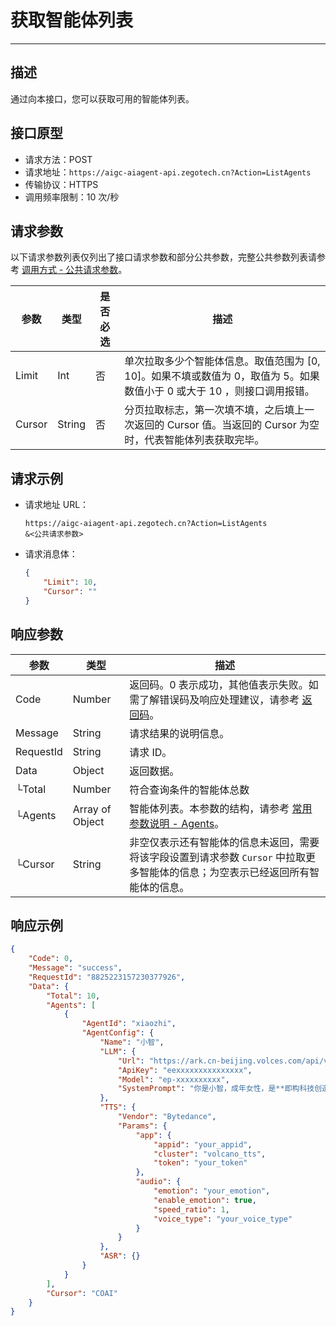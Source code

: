 # 获取智能体列表

---

##  描述

通过向本接口，您可以获取可用的智能体列表。

## 接口原型

- 请求方法：POST
- 请求地址：`https://aigc-aiagent-api.zegotech.cn?Action=ListAgents`
- 传输协议：HTTPS
- 调用频率限制：10 次/秒

## 请求参数

以下请求参数列表仅列出了接口请求参数和部分公共参数，完整公共参数列表请参考 [调用方式 - 公共请求参数](./../Accessing%20Server%20APIs.mdx#公共请求参数)。

| 参数               | 类型   | 是否必选 | 描述             |
|------------------|------|------|-------------------------|
| Limit          | Int | 否    | 单次拉取多少个智能体信息。取值范围为 [0, 10]。如果不填或数值为 0，取值为 5。如果数值小于 0 或大于 10 ，则接口调用报错。 |
| Cursor | String | 否    | 分页拉取标志，第一次填不填，之后填上一次返回的 Cursor 值。当返回的 Cursor 为空时，代表智能体列表获取完毕。     |

## 请求示例

- 请求地址 URL：

    ```https
    https://aigc-aiagent-api.zegotech.cn?Action=ListAgents
    &<公共请求参数>
    ```

- 请求消息体：

    ```json
    {
        "Limit": 10,
        "Cursor": ""
    }

## 响应参数

| 参数 | 类型 | 描述 |
|------|------|------|
| Code | Number | 返回码。0 表示成功，其他值表示失败。如需了解错误码及响应处理建议，请参考 [返回码](./../Return%20codes.mdx)。 |
| Message | String | 请求结果的说明信息。 |
| RequestId | String | 请求 ID。 |
| Data | Object | 返回数据。 |
| └Total | Number | 符合查询条件的智能体总数|
| └Agents | Array of Object | 智能体列表。本参数的结构，请参考 [常用参数说明 - Agents](./../Common%20Parameter%20Description.mdx#agents)。 | 
| └Cursor | String | 非空仅表示还有智能体的信息未返回，需要将该字段设置到请求参数 `Cursor` 中拉取更多智能体的信息；为空表示已经返回所有智能体的信息。 |

## 响应示例

```json
{
    "Code": 0,
    "Message": "success",
    "RequestId": "8825223157230377926",
    "Data": {
        "Total": 10,
        "Agents": [
            {
                "AgentId": "xiaozhi",
                "AgentConfig": {
                    "Name": "小智",
                    "LLM": {
                        "Url": "https://ark.cn-beijing.volces.com/api/v3/chat/completions",
                        "ApiKey": "eexxxxxxxxxxxxxxx",
                        "Model": "ep-xxxxxxxxxx",
                        "SystemPrompt": "你是小智，成年女性，是**即构科技创造的陪伴助手**，上知天文下知地理，聪明睿智、热情友善。\n对话要求：1、按照人设要求与用户对话。\n2、不能超过100字。"
                    },
                    "TTS": {
                        "Vendor": "Bytedance",
                        "Params": {
                            "app": {
                                "appid": "your_appid",
                                "cluster": "volcano_tts",
                                "token": "your_token"
                            },
                            "audio": {
                                "emotion": "your_emotion",
                                "enable_emotion": true,
                                "speed_ratio": 1,
                                "voice_type": "your_voice_type"
                            }
                        }
                    },
                    "ASR": {}
                }
            }
        ],
        "Cursor": "COAI"
    }
}
```